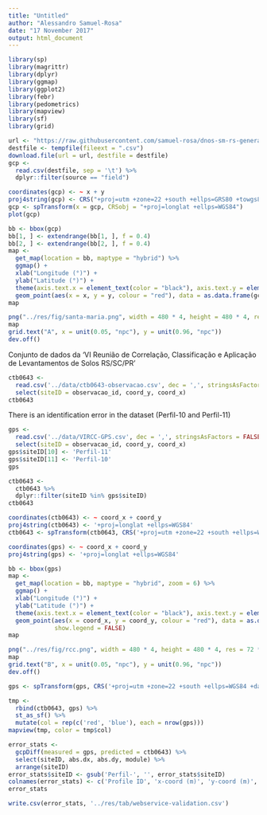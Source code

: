```yaml
---
title: "Untitled"
author: "Alessandro Samuel-Rosa"
date: "17 November 2017"
output: html_document
---
```


```r
library(sp)
library(magrittr)
library(dplyr)
library(ggmap)
library(ggplot2)
library(febr)
library(pedometrics)
library(mapview)
library(sf)
library(grid)
```


```r
url <- "https://raw.githubusercontent.com/samuel-rosa/dnos-sm-rs-general/master/data/gcpData.csv"
destfile <- tempfile(fileext = ".csv")
download.file(url = url, destfile = destfile)
gcp <- 
  read.csv(destfile, sep = '\t') %>% 
  dplyr::filter(source == "field")
```

```r
coordinates(gcp) <- ~ x + y
proj4string(gcp) <- CRS("+proj=utm +zone=22 +south +ellps=GRS80 +towgs84=0,0,0,0,0,0,0 +units=m +no_defs")
gcp <- spTransform(x = gcp, CRSobj = "+proj=longlat +ellps=WGS84")
plot(gcp)
```

```r
bb <- bbox(gcp)
bb[1, ] <- extendrange(bb[1, ], f = 0.4)
bb[2, ] <- extendrange(bb[2, ], f = 0.4)
map <- 
  get_map(location = bb, maptype = "hybrid") %>% 
  ggmap() +
  xlab("Longitude (°)") +
  ylab("Latitude (°)") + 
  theme(axis.text.x = element_text(color = "black"), axis.text.y = element_text(color = "black")) +
  geom_point(aes(x = x, y = y, colour = "red"), data = as.data.frame(gcp@coords), show.legend = FALSE)
map
```

```r
png("../res/fig/santa-maria.png", width = 480 * 4, height = 480 * 4, res = 72 * 8)
map
grid.text("A", x = unit(0.05, "npc"), y = unit(0.96, "npc"))
dev.off()
```

Conjunto de dados da 'VI Reunião de Correlação, Classificação e Aplicação de Levantamentos de Solos RS/SC/PR'

```r
ctb0643 <- 
  read.csv('../data/ctb0643-observacao.csv', dec = ',', stringsAsFactors = FALSE) %>% 
  select(siteID = observacao_id, coord_y, coord_x)
ctb0643
```

There is an identification error in the dataset (Perfil-10 and Perfil-11) 

```r
gps <- 
  read.csv('../data/VIRCC-GPS.csv', dec = ',', stringsAsFactors = FALSE) %>% 
  select(siteID = observacao_id, coord_y, coord_x)
gps$siteID[10] <- 'Perfil-11'
gps$siteID[11] <- 'Perfil-10'
gps
```

```r
ctb0643 <- 
  ctb0643 %>% 
  dplyr::filter(siteID %in% gps$siteID)
ctb0643
```

```r
coordinates(ctb0643) <- ~ coord_x + coord_y
proj4string(ctb0643) <- '+proj=longlat +ellps=WGS84'
ctb0643 <- spTransform(ctb0643, CRS('+proj=utm +zone=22 +south +ellps=WGS84 +datum=WGS84 +units=m +no_defs'))

coordinates(gps) <- ~ coord_x + coord_y
proj4string(gps) <- '+proj=longlat +ellps=WGS84'

bb <- bbox(gps)
map <- 
  get_map(location = bb, maptype = "hybrid", zoom = 6) %>% 
  ggmap() +
  xlab("Longitude (°)") +
  ylab("Latitude (°)") + 
  theme(axis.text.x = element_text(color = "black"), axis.text.y = element_text(color = "black")) +
  geom_point(aes(x = coord_x, y = coord_y, colour = "red"), data = as.data.frame(gps@coords), 
             show.legend = FALSE)
map
```

```r
png("../res/fig/rcc.png", width = 480 * 4, height = 480 * 4, res = 72 * 8)
map
grid.text("B", x = unit(0.05, "npc"), y = unit(0.96, "npc"))
dev.off()
```

```r
gps <- spTransform(gps, CRS('+proj=utm +zone=22 +south +ellps=WGS84 +datum=WGS84 +units=m +no_defs'))
```

```r
tmp <- 
  rbind(ctb0643, gps) %>%
  st_as_sf() %>% 
  mutate(col = rep(c('red', 'blue'), each = nrow(gps)))
mapview(tmp, color = tmp$col)
```

```r
error_stats <- 
  gcpDiff(measured = gps, predicted = ctb0643) %>% 
  select(siteID, abs.dx, abs.dy, module) %>% 
  arrange(siteID)
error_stats$siteID <- gsub('Perfil-', '', error_stats$siteID)
colnames(error_stats) <- c('Profile ID', 'x-coord (m)', 'y-coord (m)', 'Error vector (m)')
error_stats
```

```r
write.csv(error_stats, '../res/tab/webservice-validation.csv')
```

